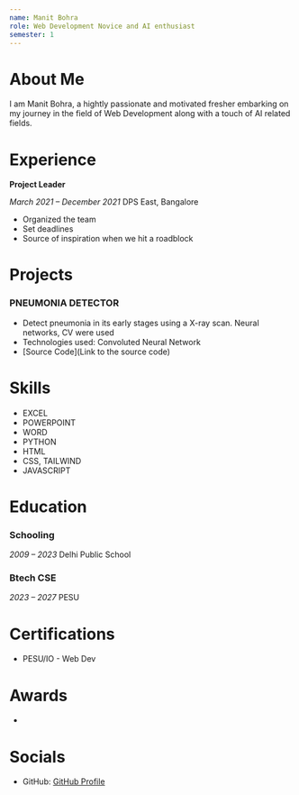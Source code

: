 ```yaml
---
name: Manit Bohra
role: Web Development Novice and AI enthusiast
semester: 1
---
```


# About Me

I am Manit Bohra, a hightly passionate and motivated fresher embarking on my journey in the field of Web Development along with a touch of AI related fields.

# Experience

**Project Leader**

_March 2021 – December 2021_
DPS East, Bangalore

- Organized the team
- Set deadlines
- Source of inspiration when we hit a roadblock

# Projects

### **PNEUMONIA DETECTOR**

- Detect pneumonia in its early stages using a X-ray scan. Neural networks, CV were used
- Technologies used: Convoluted Neural Network
- [Source Code](Link to the source code)

# Skills

- EXCEL
- POWERPOINT
- WORD
- PYTHON
- HTML
- CSS, TAILWIND
- JAVASCRIPT

# Education

### Schooling

_2009 – 2023_
Delhi Public School

### Btech CSE

_2023 – 2027_
PESU

# Certifications

- PESU/IO - Web Dev

# Awards

-

# Socials

- GitHub: [GitHub Profile](https://github.com/Alex-Hunterz)
